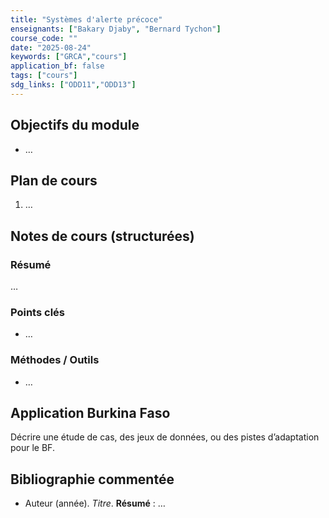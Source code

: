```yaml
---
title: "Systèmes d'alerte précoce"
enseignants: ["Bakary Djaby", "Bernard Tychon"]
course_code: ""
date: "2025-08-24"
keywords: ["GRCA","cours"]
application_bf: false
tags: ["cours"]
sdg_links: ["ODD11","ODD13"]
---
```


## Objectifs du module

- …

## Plan de cours

1. …

## Notes de cours (structurées)

### Résumé
…

### Points clés
- …

### Méthodes / Outils
- …

## Application Burkina Faso

Décrire une étude de cas, des jeux de données, ou des pistes d'adaptation pour le BF.

## Bibliographie commentée

- Auteur (année). *Titre*. **Résumé** : …
